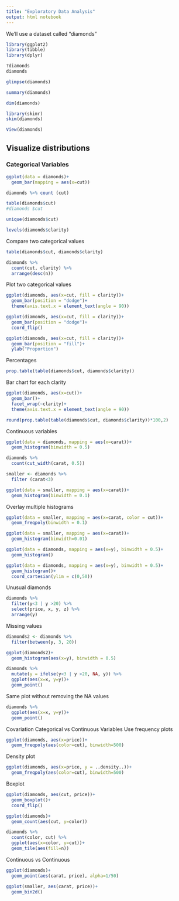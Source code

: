 ```yaml
---
title: "Exploratory Data Analysis"
output: html notebook
---
```


We'll use a dataset called "diamonds"
```r
library(ggplot2)
library(tibble)
library(dplyr)
```

```r
?diamonds
diamonds
```

```r
glimpse(diamonds)
```

```r
summary(diamonds)
```

```r
dim(diamonds)
```

```r
library(skimr)
skim(diamonds)
```

```r
View(diamonds)
```

## Visualize distributions
### Categorical Variables
```r
ggplot(data = diamonds)+
  geom_bar(mapping = aes(x=cut))
```

```r
diamonds %>% count (cut)
```

```r
table(diamonds$cut)
#diamonds $cut
```

```r
unique(diamonds$cut)
```

```r
levels(diamonds$clarity)
```

Compare two categorical values
```r
table(diamonds$cut, diamonds$clarity)
```

```r
diamonds %>% 
  count(cut, clarity) %>%
  arrange(desc(n))
```

Plot two categorical values
```r
ggplot(diamonds, aes(x=cut, fill = clarity))+
  geom_bar(position = "dodge")+
  theme(axis.text.x = element_text(angle = 90))
```

```r
ggplot(diamonds, aes(x=cut, fill = clarity))+
  geom_bar(position = "dodge")+
  coord_flip()
```

```r
ggplot(diamonds, aes(x=cut, fill = clarity))+
  geom_bar(position = "fill")+
  ylab("Proportion")
```
Percentages
```r
prop.table(table(diamonds$cut, diamonds$clarity))
```
Bar chart for each clarity
```r
ggplot(diamonds, aes(x=cut))+
  geom_bar()+
  facet_wrap(~clarity)+
  theme(axis.text.x = element_text(angle = 90))
```

```r
round(prop.table(table(diamonds$cut, diamonds$clarity))*100,2)
```

Continuous variables
```r
ggplot(data = diamonds, mapping = aes(x=carat))+
  geom_histogram(binwidth = 0.5)
```

```r
diamonds %>%
  count(cut_width(carat, 0.5))
```

```r
smaller <- diamonds %>% 
  filter (carat<3)

ggplot(data = smaller, mapping = aes(x=carat))+
  geom_histogram(binwidth = 0.1)
```

Overlay multiple histograms
```r
ggplot(data = smaller, mapping = aes(x=carat, color = cut))+
  geom_freqpoly(binwidth = 0.1)
```

```r
ggplot(data = smaller, mapping = aes(x=carat))+
  geom_histogram(binwidth=0.01)
```

```r
ggplot(data = diamonds, mapping = aes(x=y), binwidth = 0.5)+
  geom_histogram()
```

```r
ggplot(data = diamonds, mapping = aes(x=y), binwidth = 0.5)+
  geom_histogram()+
  coord_cartesian(ylim = c(0,50))
```
Unusual diamonds
```r
diamonds %>% 
  filter(y<3 | y >20) %>%
  select(price, x, y, z) %>%
  arrange(y)
```
Missing values
```r
diamonds2 <- diamonds %>%
  filter(between(y, 3, 20))

ggplot(diamonds2)+
  geom_histogram(aes(x=y), binwidth = 0.5)
```

```r
diamonds %>%
  mutate(y = ifelse(y<3 | y >20, NA, y)) %>%
  ggplot(aes(x=x, y=y))+
  geom_point()
```
Same plot without removing the NA values
```r
diamonds %>%
  ggplot(aes(x=x, y=y))+
  geom_point()
```
Covariation
Categorical vs Continuous Variables
Use frequency plots
```r
ggplot(diamonds, aes(x=price))+
  geom_freqpoly(aes(color=cut), binwidth=500)
```
Density plot
```r
ggplot(diamonds, aes(x=price, y = ..density..))+
  geom_freqpoly(aes(color=cut), binwidth=500)
```
Boxplot
```r
ggplot(diamonds, aes(cut, price))+
  geom_boxplot()+
  coord_flip()
```

```r
ggplot(diamonds)+
  geom_count(aes(cut, y=color))
```

```r
diamonds %>%
  count(color, cut) %>%
  ggplot(aes(x=color, y=cut))+
  geom_tile(aes(fill=n))
```
Continuous vs Continuous
```r
ggplot(diamonds)+
  geom_point(aes(carat, price), alpha=1/50)
```

```r
ggplot(smaller, aes(carat, price))+
  geom_bin2d()
```

